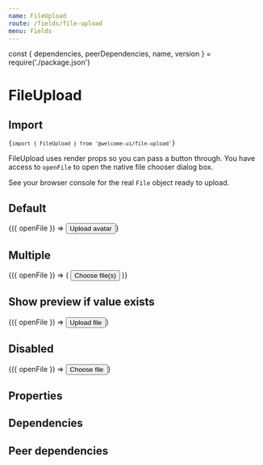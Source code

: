 ```yaml
---
name: FileUpload
route: /fields/file-upload
menu: Fields
---
```


const { dependencies, peerDependencies, name, version } = require('./package.json')

# FileUpload

<TagVersion version={version} name={name} />

## Import

<Code>{`import { FileUpload } from '@welcome-ui/file-upload'`}</Code>

FileUpload uses render props so you can pass a button through. You have access to `openFile` to open the native file chooser dialog box.

See your browser console for the real `File` object ready to upload.

## Default

<Playground>
  <Form initialValues={{}}>
    <ConnectedField
      component={FileUpload}
      accept="image/*"
      name="avatar"
      label="Avatar"
      hint="Files must be <200MB"
      required
      onAddFile={console.debug}
      onRemoveFile={console.debug}
      onError={console.error}
    >
      {({ openFile }) => <Button onClick={openFile}>Upload avatar</Button>}
    </ConnectedField>
  </Form>
</Playground>

## Multiple

<Playground>
  <Form initialValues={{}}>
    <ConnectedField
      component={FileUpload}
      accept="application/pdf"
      name="avatar"
      label="Avatar"
      hint="Files must be <200MB"
      multiple
      onAddFile={console.debug}
      onRemoveFile={console.debug}
      required
    >
      {({ openFile }) => (
        <Button onClick={openFile} variant="secondary">
          Choose file(s)
        </Button>
      )}
    </ConnectedField>
  </Form>
</Playground>

## Show preview if value exists

<Playground>
  <Form
    initialValues={{
      avatar:
        'https://cdn-development.welcometothejungle.co/uploads/robert/applicants/303416437e/avatars/0.jpg?v=63731713698'
    }}
  >
    <ConnectedField
      component={FileUpload}
      name="avatar"
      label="Avatar"
      hint="Files must be <200MB"
      required
      onAddFile={console.debug}
      onRemoveFile={console.debug}
    >
      {({ openFile }) => <Button onClick={openFile}>Upload file</Button>}
    </ConnectedField>
  </Form>
</Playground>

## Disabled

<Playground wrapper="withoutMargin">
  <Form initialValues={{}}>
    <ConnectedField component={FileUpload} disabled name="disabled">
      {({ openFile }) => <Button onClick={openFile}>Choose file</Button>}
    </ConnectedField>
  </Form>
</Playground>

## Properties

<Props of={FileUpload} />

## Dependencies

<Dependencies dependencies={dependencies} />

## Peer dependencies

<Dependencies dependencies={peerDependencies} />

